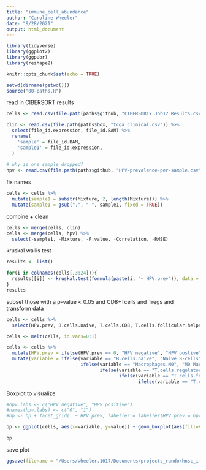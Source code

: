 ```yaml
---
title: "immune_cell_abundance"
author: "Caroline Wheeler"
date: "9/28/2021"
output: html_document
---
```


```r
library(tidyverse)
library(ggplot2)
library(ggpubr)
library(reshape2)

knitr::opts_chunk$set(echo = TRUE)

setwd(dirname(getwd()))
source("00-paths.R")
```

<!-- read in gene expression data -->
<!-- ```{r} -->
<!-- genes <- read.csv(file.path(paths$box, "tcga_gene-expressions.csv"))  -->
<!-- ``` -->

<!-- create matrix for CIBERSORT -->
<!-- ```{r} -->
<!-- write.table(genes, "/Users/wheeler.1017/Documents/GitHub/exohnsc/exploratory/data/cibersort_exohnsc.txt", sep = "\t", quote = FALSE, row.names = FALSE) -->
<!-- ``` -->

read in CIBERSORT results
```r
cells <- read.csv(file.path(paths$github, "CIBERSORTx_Job12_Results.csv"))

clin <- read.csv(file.path(paths$box, "tcga_clinical.csv")) %>%
  select(file_id.expression, file_id.BAM) %>%
  rename(
    'sample' = file_id.BAM,
    'sample1' = file_id.expression,
  )
  
# why is one sample dropped? 
hpv <- read.csv(file.path(paths$github, "HPV-prevalence-per-sample.csv"))
```

fix names
```r
cells <- cells %>% 
  mutate(sample1 = substr(Mixture, 2, length(Mixture))) %>%
  mutate(sample1 = gsub(".", "-", sample1, fixed = TRUE))
```

combine + clean
```r
cells <- merge(cells, clin)
cells <- merge(cells, hpv) %>%
  select(-sample1, -Mixture, -P.value, -Correlation, -RMSE)
```

kruskal wallis test
```r
results <- list()

for(i in colnames(cells[,3:24])){  
  results[[i]] <- kruskal.test(formula(paste(i, "~ HPV.prev")), data = cells)
}
results
```

subset those with a p-value < 0.05 and CD8+Tcells and Tregs and transform data
```r
cells <- cells %>%
  select(HPV.prev, B.cells.naive, T.cells.CD8, T.cells.follicular.helper, T.cells.regulatory..Tregs., Macrophages.M0, )

cells <- melt(cells, id.vars=0:1)

cells <- cells %>%
  mutate(HPV.prev = ifelse(HPV.prev == 0, "HPV negative", "HPV postive")) %>%
  mutate(variable = ifelse(variable == "B.cells.naive", "Naive B-cells",
                           ifelse(variable == "Macrophages.M0", "M0 Macrophages",
                                  ifelse(variable == "T.cells.regulatory..Tregs.", "Tregs",
                                         ifelse(variable == "T.cells.follicular.helper", "Follicular-helper T-cells", 
                                                ifelse(variable == "T.cells.CD8", "CD8+ T-cells", variable))))))
```

Boxplot to visualize
```r
#hpv.labs <- c("HPV negative", "HPV positive")
#names(hpv.labs) <- c("0", "1")
#bp <- bp + facet_grid(. ~ HPV.prev, labeller = labeller(HPV.prev = hpv.labs)) 

bp <- ggplot(cells, aes(x=variable, y=value)) + geom_boxplot(aes(fill=HPV.prev)) + xlab("Immune Cell Type") + ylab("Abundance") + labs(fill = "") + theme_bw(base_size = 18) + theme(axis.text.x = element_text(angle = 45, hjust=1))

bp

```
save plot
```r
ggsave(filename = "/Users/wheeler.1017/Documents/projects_rando/hnsc_immunecell_boxplot.png", plot = bp, width = 10, height = 8, dpi = 600)
```

